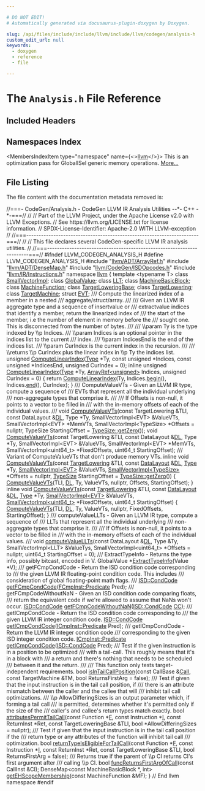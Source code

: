 ```yaml
---

# DO NOT EDIT!
# Automatically generated via docusaurus-plugin-doxygen by Doxygen.

slug: /api/files/include/include/llvm/include/llvm/codegen/analysis-h
custom_edit_url: null
keywords:
  - doxygen
  - reference
  - file

---
```





# The `Analysis.h` File Reference

<DoxygenPage pluginConfig={pluginConfig}>



## Included Headers

<IncludesList>
<IncludesListItem
  filePath="llvm/ADT/ArrayRef.h"
  permalink="/docs/api/files/include/include/llvm/include/llvm/adt/arrayref-h"
  isLocal="true" />
<IncludesListItem
  filePath="llvm/ADT/DenseMap.h"
  permalink="/docs/api/files/include/include/llvm/include/llvm/adt/densemap-h"
  isLocal="true" />
<IncludesListItem
  filePath="llvm/CodeGen/ISDOpcodes.h"
  permalink="/docs/api/files/include/include/llvm/include/llvm/codegen/isdopcodes-h"
  isLocal="true" />
<IncludesListItem
  filePath="llvm/IR/Instructions.h"
  permalink="/docs/api/files/include/include/llvm/include/llvm/ir/instructions-h"
  isLocal="true" />
</IncludesList>

## Namespaces Index

<MembersIndex>

<MembersIndexItem
  type="namespace"
  name={<><a href="/docs/api/namespaces/llvm">llvm</a></>}>
This is an optimization pass for GlobalISel generic memory operations. <a href="/docs/api/namespaces/llvm/#details">More...</a>
</MembersIndexItem>

</MembersIndex>


## File Listing

The file content with the documentation metadata removed is:

<ProgramListing>

<Link id="l00001" /><CodeLine lineNumber="1"><Highlight kind="comment">//===- CodeGen/Analysis.h - CodeGen LLVM IR Analysis Utilities --&#42;- C++ -&#42;-===//</Highlight><Highlight kind="normal"></Highlight></CodeLine>
<Link id="l00002" /><CodeLine lineNumber="2"><Highlight kind="normal"></Highlight><Highlight kind="comment">//</Highlight><Highlight kind="normal"></Highlight></CodeLine>
<Link id="l00003" /><CodeLine lineNumber="3"><Highlight kind="normal"></Highlight><Highlight kind="comment">// Part of the LLVM Project, under the Apache License v2.0 with LLVM Exceptions.</Highlight><Highlight kind="normal"></Highlight></CodeLine>
<Link id="l00004" /><CodeLine lineNumber="4"><Highlight kind="normal"></Highlight><Highlight kind="comment">// See https://llvm.org/LICENSE.txt for license information.</Highlight><Highlight kind="normal"></Highlight></CodeLine>
<Link id="l00005" /><CodeLine lineNumber="5"><Highlight kind="normal"></Highlight><Highlight kind="comment">// SPDX-License-Identifier: Apache-2.0 WITH LLVM-exception</Highlight><Highlight kind="normal"></Highlight></CodeLine>
<Link id="l00006" /><CodeLine lineNumber="6"><Highlight kind="normal"></Highlight><Highlight kind="comment">//</Highlight><Highlight kind="normal"></Highlight></CodeLine>
<Link id="l00007" /><CodeLine lineNumber="7"><Highlight kind="normal"></Highlight><Highlight kind="comment">//===----------------------------------------------------------------------===//</Highlight><Highlight kind="normal"></Highlight></CodeLine>
<Link id="l00008" /><CodeLine lineNumber="8"><Highlight kind="normal"></Highlight><Highlight kind="comment">//</Highlight><Highlight kind="normal"></Highlight></CodeLine>
<Link id="l00009" /><CodeLine lineNumber="9"><Highlight kind="normal"></Highlight><Highlight kind="comment">// This file declares several CodeGen-specific LLVM IR analysis utilities.</Highlight><Highlight kind="normal"></Highlight></CodeLine>
<Link id="l00010" /><CodeLine lineNumber="10"><Highlight kind="normal"></Highlight><Highlight kind="comment">//</Highlight><Highlight kind="normal"></Highlight></CodeLine>
<Link id="l00011" /><CodeLine lineNumber="11"><Highlight kind="normal"></Highlight><Highlight kind="comment">//===----------------------------------------------------------------------===//</Highlight><Highlight kind="normal"></Highlight></CodeLine>
<Link id="l00012" /><CodeLine lineNumber="12"><Highlight kind="normal"></Highlight></CodeLine>
<Link id="l00013" /><CodeLine lineNumber="13"><Highlight kind="normal"></Highlight><Highlight kind="preprocessor">#ifndef LLVM&#95;CODEGEN&#95;ANALYSIS&#95;H</Highlight><Highlight kind="normal"></Highlight></CodeLine>
<Link id="l00014" /><CodeLine lineNumber="14"><Highlight kind="normal"></Highlight><Highlight kind="preprocessor">#define LLVM&#95;CODEGEN&#95;ANALYSIS&#95;H</Highlight><Highlight kind="normal"></Highlight></CodeLine>
<Link id="l00015" /><CodeLine lineNumber="15"><Highlight kind="normal"></Highlight></CodeLine>
<Link id="l00016" /><CodeLine lineNumber="16"><Highlight kind="normal"></Highlight><Highlight kind="preprocessor">#include &quot;<a href="/docs/api/files/include/include/llvm/include/llvm/adt/arrayref-h">llvm/ADT/ArrayRef.h</a>&quot;</Highlight><Highlight kind="normal"></Highlight></CodeLine>
<Link id="l00017" /><CodeLine lineNumber="17"><Highlight kind="normal"></Highlight><Highlight kind="preprocessor">#include &quot;<a href="/docs/api/files/include/include/llvm/include/llvm/adt/densemap-h">llvm/ADT/DenseMap.h</a>&quot;</Highlight><Highlight kind="normal"></Highlight></CodeLine>
<Link id="l00018" /><CodeLine lineNumber="18"><Highlight kind="normal"></Highlight><Highlight kind="preprocessor">#include &quot;<a href="/docs/api/files/include/include/llvm/include/llvm/codegen/isdopcodes-h">llvm/CodeGen/ISDOpcodes.h</a>&quot;</Highlight><Highlight kind="normal"></Highlight></CodeLine>
<Link id="l00019" /><CodeLine lineNumber="19"><Highlight kind="normal"></Highlight><Highlight kind="preprocessor">#include &quot;<a href="/docs/api/files/include/include/llvm/include/llvm/ir/instructions-h">llvm/IR/Instructions.h</a>&quot;</Highlight><Highlight kind="normal"></Highlight></CodeLine>
<Link id="l00020" /><CodeLine lineNumber="20"><Highlight kind="normal"></Highlight></CodeLine>
<Link id="l00021" /><CodeLine lineNumber="21"><Highlight kind="normal"></Highlight><Highlight kind="keyword">namespace </Highlight><Highlight kind="normal"><a href="/docs/api/namespaces/llvm">llvm</a> &#123;</Highlight></CodeLine>
<Link id="l00022" /><CodeLine lineNumber="22"><Highlight kind="normal"></Highlight><Highlight kind="keyword">template</Highlight><Highlight kind="normal"> &lt;</Highlight><Highlight kind="keyword">typename</Highlight><Highlight kind="normal"> T&gt; </Highlight><Highlight kind="keyword">class </Highlight><Highlight kind="normal"><a href="/docs/api/classes/llvm/smallvectorimpl">SmallVectorImpl</a>;</Highlight></CodeLine>
<Link id="l00023" /><CodeLine lineNumber="23"><Highlight kind="normal"></Highlight><Highlight kind="keyword">class </Highlight><Highlight kind="normal"><a href="/docs/api/classes/llvm/globalvalue">GlobalValue</a>;</Highlight></CodeLine>
<Link id="l00024" /><CodeLine lineNumber="24"><Highlight kind="normal"></Highlight><Highlight kind="keyword">class </Highlight><Highlight kind="normal"><a href="/docs/api/classes/llvm/llt">LLT</a>;</Highlight></CodeLine>
<Link id="l00025" /><CodeLine lineNumber="25"><Highlight kind="normal"></Highlight><Highlight kind="keyword">class </Highlight><Highlight kind="normal"><a href="/docs/api/classes/llvm/machinebasicblock">MachineBasicBlock</a>;</Highlight></CodeLine>
<Link id="l00026" /><CodeLine lineNumber="26"><Highlight kind="normal"></Highlight><Highlight kind="keyword">class </Highlight><Highlight kind="normal"><a href="/docs/api/classes/llvm/machinefunction">MachineFunction</a>;</Highlight></CodeLine>
<Link id="l00027" /><CodeLine lineNumber="27"><Highlight kind="normal"></Highlight><Highlight kind="keyword">class </Highlight><Highlight kind="normal"><a href="/docs/api/classes/llvm/targetloweringbase">TargetLoweringBase</a>;</Highlight></CodeLine>
<Link id="l00028" /><CodeLine lineNumber="28"><Highlight kind="normal"></Highlight><Highlight kind="keyword">class </Highlight><Highlight kind="normal"><a href="/docs/api/classes/llvm/targetlowering">TargetLowering</a>;</Highlight></CodeLine>
<Link id="l00029" /><CodeLine lineNumber="29"><Highlight kind="normal"></Highlight><Highlight kind="keyword">class </Highlight><Highlight kind="normal"><a href="/docs/api/classes/llvm/targetmachine">TargetMachine</a>;</Highlight></CodeLine>
<Link id="l00030" /><CodeLine lineNumber="30"><Highlight kind="normal"></Highlight><Highlight kind="keyword">struct </Highlight><Highlight kind="normal"><a href="/docs/api/structs/llvm/evt">EVT</a>;</Highlight></CodeLine>
<Link id="l00031" /><CodeLine lineNumber="31"><Highlight kind="normal"></Highlight><Highlight kind="comment"></Highlight></CodeLine>
<Link id="l00032" /><CodeLine lineNumber="32"><Highlight kind="comment">/// Compute the linearized index of a member in a nested</Highlight></CodeLine>
<Link id="l00033" /><CodeLine lineNumber="33"><Highlight kind="comment">/// aggregate/struct/array.</Highlight></CodeLine>
<Link id="l00034" /><CodeLine lineNumber="34"><Highlight kind="comment">///</Highlight></CodeLine>
<Link id="l00035" /><CodeLine lineNumber="35"><Highlight kind="comment">/// Given an LLVM IR aggregate type and a sequence of insertvalue or</Highlight></CodeLine>
<Link id="l00036" /><CodeLine lineNumber="36"><Highlight kind="comment">/// extractvalue indices that identify a member, return the linearized index of</Highlight></CodeLine>
<Link id="l00037" /><CodeLine lineNumber="37"><Highlight kind="comment">/// the start of the member, i.e the number of element in memory before the</Highlight></CodeLine>
<Link id="l00038" /><CodeLine lineNumber="38"><Highlight kind="comment">/// sought one. This is disconnected from the number of bytes.</Highlight></CodeLine>
<Link id="l00039" /><CodeLine lineNumber="39"><Highlight kind="comment">///</Highlight></CodeLine>
<Link id="l00040" /><CodeLine lineNumber="40"><Highlight kind="comment">/// \\param Ty is the type indexed by \\p Indices.</Highlight></CodeLine>
<Link id="l00041" /><CodeLine lineNumber="41"><Highlight kind="comment">/// \\param Indices is an optional pointer in the indices list to the current</Highlight></CodeLine>
<Link id="l00042" /><CodeLine lineNumber="42"><Highlight kind="comment">/// index.</Highlight></CodeLine>
<Link id="l00043" /><CodeLine lineNumber="43"><Highlight kind="comment">/// \\param IndicesEnd is the end of the indices list.</Highlight></CodeLine>
<Link id="l00044" /><CodeLine lineNumber="44"><Highlight kind="comment">/// \\param CurIndex is the current index in the recursion.</Highlight></CodeLine>
<Link id="l00045" /><CodeLine lineNumber="45"><Highlight kind="comment">///</Highlight></CodeLine>
<Link id="l00046" /><CodeLine lineNumber="46"><Highlight kind="comment">/// \\returns \\p CurIndex plus the linear index in \\p Ty  the indices list.</Highlight><Highlight kind="normal"></Highlight></CodeLine>
<Link id="l00047" /><CodeLine lineNumber="47"><Highlight kind="normal"></Highlight><Highlight kind="keywordtype">unsigned</Highlight><Highlight kind="normal"> <a href="/docs/api/namespaces/llvm/#adf1f21f92016bd1845de84892761714a">ComputeLinearIndex</a>(<a href="/docs/api/classes/llvm/type">Type</a> &#42;Ty,</Highlight></CodeLine>
<Link id="l00048" /><CodeLine lineNumber="48"><Highlight kind="normal">                            </Highlight><Highlight kind="keyword">const</Highlight><Highlight kind="normal"> </Highlight><Highlight kind="keywordtype">unsigned</Highlight><Highlight kind="normal"> &#42;Indices,</Highlight></CodeLine>
<Link id="l00049" /><CodeLine lineNumber="49"><Highlight kind="normal">                            </Highlight><Highlight kind="keyword">const</Highlight><Highlight kind="normal"> </Highlight><Highlight kind="keywordtype">unsigned</Highlight><Highlight kind="normal"> &#42;IndicesEnd,</Highlight></CodeLine>
<Link id="l00050" /><CodeLine lineNumber="50"><Highlight kind="normal">                            </Highlight><Highlight kind="keywordtype">unsigned</Highlight><Highlight kind="normal"> CurIndex = 0);</Highlight></CodeLine>
<Link id="l00051" /><CodeLine lineNumber="51"><Highlight kind="normal"></Highlight></CodeLine>
<Link id="l00052" /><CodeLine lineNumber="52" lineLink="/docs/api/namespaces/llvm/#a9a0fccac895976ea41f8038b07e18389"><Highlight kind="normal"></Highlight><Highlight kind="keyword">inline</Highlight><Highlight kind="normal"> </Highlight><Highlight kind="keywordtype">unsigned</Highlight><Highlight kind="normal"> <a href="/docs/api/namespaces/llvm/#adf1f21f92016bd1845de84892761714a">ComputeLinearIndex</a>(<a href="/docs/api/classes/llvm/type">Type</a> &#42;Ty,</Highlight></CodeLine>
<Link id="l00053" /><CodeLine lineNumber="53"><Highlight kind="normal">                                   <a href="/docs/api/classes/llvm/arrayref">ArrayRef&lt;unsigned&gt;</a> Indices,</Highlight></CodeLine>
<Link id="l00054" /><CodeLine lineNumber="54"><Highlight kind="normal">                                   </Highlight><Highlight kind="keywordtype">unsigned</Highlight><Highlight kind="normal"> CurIndex = 0) &#123;</Highlight></CodeLine>
<Link id="l00055" /><CodeLine lineNumber="55"><Highlight kind="normal">  </Highlight><Highlight kind="keywordflow">return</Highlight><Highlight kind="normal"> <a href="/docs/api/namespaces/llvm/#adf1f21f92016bd1845de84892761714a">ComputeLinearIndex</a>(Ty, Indices.<a href="/docs/api/classes/llvm/arrayref/#aab36927882fbfdcbb860d87fd9c30da8">begin</a>(), Indices.<a href="/docs/api/classes/llvm/arrayref/#a7ca5197533a9c1fb8a2bd30587fcec6b">end</a>(), CurIndex);</Highlight></CodeLine>
<Link id="l00056" /><CodeLine lineNumber="56"><Highlight kind="normal">&#125;</Highlight></CodeLine>
<Link id="l00057" /><CodeLine lineNumber="57"><Highlight kind="normal"></Highlight><Highlight kind="comment"></Highlight></CodeLine>
<Link id="l00058" /><CodeLine lineNumber="58"><Highlight kind="comment">/// ComputeValueVTs - Given an LLVM IR type, compute a sequence of</Highlight></CodeLine>
<Link id="l00059" /><CodeLine lineNumber="59"><Highlight kind="comment">/// EVTs that represent all the individual underlying</Highlight></CodeLine>
<Link id="l00060" /><CodeLine lineNumber="60"><Highlight kind="comment">/// non-aggregate types that comprise it.</Highlight></CodeLine>
<Link id="l00061" /><CodeLine lineNumber="61"><Highlight kind="comment">///</Highlight></CodeLine>
<Link id="l00062" /><CodeLine lineNumber="62"><Highlight kind="comment">/// If Offsets is non-null, it points to a vector to be filled in</Highlight></CodeLine>
<Link id="l00063" /><CodeLine lineNumber="63"><Highlight kind="comment">/// with the in-memory offsets of each of the individual values.</Highlight></CodeLine>
<Link id="l00064" /><CodeLine lineNumber="64"><Highlight kind="comment">///</Highlight><Highlight kind="normal"></Highlight></CodeLine>
<Link id="l00065" /><CodeLine lineNumber="65"><Highlight kind="normal"></Highlight><Highlight kind="keywordtype">void</Highlight><Highlight kind="normal"> <a href="/docs/api/namespaces/llvm/#ab99618b3d8988b758a67f5a1a6071095">ComputeValueVTs</a>(</Highlight><Highlight kind="keyword">const</Highlight><Highlight kind="normal"> TargetLowering &amp;TLI, </Highlight><Highlight kind="keyword">const</Highlight><Highlight kind="normal"> DataLayout &amp;<a href="/docs/api/files/lib/lib/target/lib/target/arm/armslshardening-cpp/#ad467c4ab9119043f9b7750ab986be61a">DL</a>, Type &#42;Ty,</Highlight></CodeLine>
<Link id="l00066" /><CodeLine lineNumber="66"><Highlight kind="normal">                     SmallVectorImpl&lt;EVT&gt; &amp;ValueVTs,</Highlight></CodeLine>
<Link id="l00067" /><CodeLine lineNumber="67"><Highlight kind="normal">                     SmallVectorImpl&lt;EVT&gt; &#42;MemVTs,</Highlight></CodeLine>
<Link id="l00068" /><CodeLine lineNumber="68"><Highlight kind="normal">                     SmallVectorImpl&lt;TypeSize&gt; &#42;Offsets = </Highlight><Highlight kind="keyword">nullptr</Highlight><Highlight kind="normal">,</Highlight></CodeLine>
<Link id="l00069" /><CodeLine lineNumber="69"><Highlight kind="normal">                     TypeSize StartingOffset = <a href="/docs/api/classes/llvm/typesize/#a217da08e5593ecfc4e5cf229b7f5d397">TypeSize::getZero</a>());</Highlight></CodeLine>
<Link id="l00070" /><CodeLine lineNumber="70"><Highlight kind="normal"></Highlight><Highlight kind="keywordtype">void</Highlight><Highlight kind="normal"> <a href="/docs/api/namespaces/llvm/#ab99618b3d8988b758a67f5a1a6071095">ComputeValueVTs</a>(</Highlight><Highlight kind="keyword">const</Highlight><Highlight kind="normal"> TargetLowering &amp;TLI, </Highlight><Highlight kind="keyword">const</Highlight><Highlight kind="normal"> DataLayout &amp;<a href="/docs/api/files/lib/lib/target/lib/target/arm/armslshardening-cpp/#ad467c4ab9119043f9b7750ab986be61a">DL</a>, Type &#42;Ty,</Highlight></CodeLine>
<Link id="l00071" /><CodeLine lineNumber="71"><Highlight kind="normal">                     SmallVectorImpl&lt;EVT&gt; &amp;ValueVTs,</Highlight></CodeLine>
<Link id="l00072" /><CodeLine lineNumber="72"><Highlight kind="normal">                     SmallVectorImpl&lt;EVT&gt; &#42;MemVTs,</Highlight></CodeLine>
<Link id="l00073" /><CodeLine lineNumber="73"><Highlight kind="normal">                     SmallVectorImpl&lt;uint64&#95;t&gt; &#42;FixedOffsets,</Highlight></CodeLine>
<Link id="l00074" /><CodeLine lineNumber="74"><Highlight kind="normal">                     uint64&#95;t StartingOffset);</Highlight></CodeLine>
<Link id="l00075" /><CodeLine lineNumber="75"><Highlight kind="normal"></Highlight><Highlight kind="comment"></Highlight></CodeLine>
<Link id="l00076" /><CodeLine lineNumber="76"><Highlight kind="comment">/// Variant of ComputeValueVTs that don&#39;t produce memory VTs.</Highlight><Highlight kind="normal"></Highlight></CodeLine>
<Link id="l00077" /><CodeLine lineNumber="77" lineLink="/docs/api/namespaces/llvm/#ae0f8d3c62f025759e1a1ef10acf46977"><Highlight kind="normal"></Highlight><Highlight kind="keyword">inline</Highlight><Highlight kind="normal"> </Highlight><Highlight kind="keywordtype">void</Highlight><Highlight kind="normal"> <a href="/docs/api/namespaces/llvm/#ab99618b3d8988b758a67f5a1a6071095">ComputeValueVTs</a>(</Highlight><Highlight kind="keyword">const</Highlight><Highlight kind="normal"> <a href="/docs/api/classes/llvm/targetlowering">TargetLowering</a> &amp;TLI, </Highlight><Highlight kind="keyword">const</Highlight><Highlight kind="normal"> <a href="/docs/api/classes/llvm/datalayout">DataLayout</a> &amp;<a href="/docs/api/files/lib/lib/target/lib/target/arm/armslshardening-cpp/#ad467c4ab9119043f9b7750ab986be61a">DL</a>,</Highlight></CodeLine>
<Link id="l00078" /><CodeLine lineNumber="78"><Highlight kind="normal">                            <a href="/docs/api/classes/llvm/type">Type</a> &#42;Ty, <a href="/docs/api/classes/llvm/smallvectorimpl">SmallVectorImpl&lt;EVT&gt;</a> &amp;ValueVTs,</Highlight></CodeLine>
<Link id="l00079" /><CodeLine lineNumber="79"><Highlight kind="normal">                            <a href="/docs/api/classes/llvm/smallvectorimpl">SmallVectorImpl&lt;TypeSize&gt;</a> &#42;Offsets = </Highlight><Highlight kind="keyword">nullptr</Highlight><Highlight kind="normal">,</Highlight></CodeLine>
<Link id="l00080" /><CodeLine lineNumber="80"><Highlight kind="normal">                            <a href="/docs/api/classes/llvm/typesize">TypeSize</a> StartingOffset = <a href="/docs/api/classes/llvm/typesize/#a217da08e5593ecfc4e5cf229b7f5d397">TypeSize::getZero</a>()) &#123;</Highlight></CodeLine>
<Link id="l00081" /><CodeLine lineNumber="81"><Highlight kind="normal">  <a href="/docs/api/namespaces/llvm/#ab99618b3d8988b758a67f5a1a6071095">ComputeValueVTs</a>(TLI, <a href="/docs/api/files/lib/lib/target/lib/target/arm/armslshardening-cpp/#ad467c4ab9119043f9b7750ab986be61a">DL</a>, Ty, ValueVTs, </Highlight><Highlight kind="keyword">nullptr</Highlight><Highlight kind="normal">, Offsets, StartingOffset);</Highlight></CodeLine>
<Link id="l00082" /><CodeLine lineNumber="82"><Highlight kind="normal">&#125;</Highlight></CodeLine>
<Link id="l00083" /><CodeLine lineNumber="83" lineLink="/docs/api/namespaces/llvm/#a31a1d2545349ceb00b8db9e707c9fb72"><Highlight kind="normal"></Highlight><Highlight kind="keyword">inline</Highlight><Highlight kind="normal"> </Highlight><Highlight kind="keywordtype">void</Highlight><Highlight kind="normal"> <a href="/docs/api/namespaces/llvm/#ab99618b3d8988b758a67f5a1a6071095">ComputeValueVTs</a>(</Highlight><Highlight kind="keyword">const</Highlight><Highlight kind="normal"> <a href="/docs/api/classes/llvm/targetlowering">TargetLowering</a> &amp;TLI, </Highlight><Highlight kind="keyword">const</Highlight><Highlight kind="normal"> <a href="/docs/api/classes/llvm/datalayout">DataLayout</a> &amp;<a href="/docs/api/files/lib/lib/target/lib/target/arm/armslshardening-cpp/#ad467c4ab9119043f9b7750ab986be61a">DL</a>,</Highlight></CodeLine>
<Link id="l00084" /><CodeLine lineNumber="84"><Highlight kind="normal">                            <a href="/docs/api/classes/llvm/type">Type</a> &#42;Ty, <a href="/docs/api/classes/llvm/smallvectorimpl">SmallVectorImpl&lt;EVT&gt;</a> &amp;ValueVTs,</Highlight></CodeLine>
<Link id="l00085" /><CodeLine lineNumber="85"><Highlight kind="normal">                            <a href="/docs/api/classes/llvm/smallvectorimpl">SmallVectorImpl&lt;uint64&#95;t&gt;</a> &#42;FixedOffsets,</Highlight></CodeLine>
<Link id="l00086" /><CodeLine lineNumber="86"><Highlight kind="normal">                            uint64&#95;t StartingOffset) &#123;</Highlight></CodeLine>
<Link id="l00087" /><CodeLine lineNumber="87"><Highlight kind="normal">  <a href="/docs/api/namespaces/llvm/#ab99618b3d8988b758a67f5a1a6071095">ComputeValueVTs</a>(TLI, <a href="/docs/api/files/lib/lib/target/lib/target/arm/armslshardening-cpp/#ad467c4ab9119043f9b7750ab986be61a">DL</a>, Ty, ValueVTs, </Highlight><Highlight kind="keyword">nullptr</Highlight><Highlight kind="normal">, FixedOffsets, StartingOffset);</Highlight></CodeLine>
<Link id="l00088" /><CodeLine lineNumber="88"><Highlight kind="normal">&#125;</Highlight></CodeLine>
<Link id="l00089" /><CodeLine lineNumber="89"><Highlight kind="normal"></Highlight><Highlight kind="comment"></Highlight></CodeLine>
<Link id="l00090" /><CodeLine lineNumber="90"><Highlight kind="comment">/// computeValueLLTs - Given an LLVM IR type, compute a sequence of</Highlight></CodeLine>
<Link id="l00091" /><CodeLine lineNumber="91"><Highlight kind="comment">/// LLTs that represent all the individual underlying</Highlight></CodeLine>
<Link id="l00092" /><CodeLine lineNumber="92"><Highlight kind="comment">/// non-aggregate types that comprise it.</Highlight></CodeLine>
<Link id="l00093" /><CodeLine lineNumber="93"><Highlight kind="comment">///</Highlight></CodeLine>
<Link id="l00094" /><CodeLine lineNumber="94"><Highlight kind="comment">/// If Offsets is non-null, it points to a vector to be filled in</Highlight></CodeLine>
<Link id="l00095" /><CodeLine lineNumber="95"><Highlight kind="comment">/// with the in-memory offsets of each of the individual values.</Highlight></CodeLine>
<Link id="l00096" /><CodeLine lineNumber="96"><Highlight kind="comment">///</Highlight><Highlight kind="normal"></Highlight></CodeLine>
<Link id="l00097" /><CodeLine lineNumber="97"><Highlight kind="normal"></Highlight><Highlight kind="keywordtype">void</Highlight><Highlight kind="normal"> <a href="/docs/api/namespaces/llvm/#a729a0bf495324521082c23af4e44775d">computeValueLLTs</a>(</Highlight><Highlight kind="keyword">const</Highlight><Highlight kind="normal"> DataLayout &amp;<a href="/docs/api/files/lib/lib/target/lib/target/arm/armslshardening-cpp/#ad467c4ab9119043f9b7750ab986be61a">DL</a>, Type &amp;Ty,</Highlight></CodeLine>
<Link id="l00098" /><CodeLine lineNumber="98"><Highlight kind="normal">                      SmallVectorImpl&lt;LLT&gt; &amp;ValueTys,</Highlight></CodeLine>
<Link id="l00099" /><CodeLine lineNumber="99"><Highlight kind="normal">                      SmallVectorImpl&lt;uint64&#95;t&gt; &#42;Offsets = </Highlight><Highlight kind="keyword">nullptr</Highlight><Highlight kind="normal">,</Highlight></CodeLine>
<Link id="l00100" /><CodeLine lineNumber="100"><Highlight kind="normal">                      uint64&#95;t StartingOffset = 0);</Highlight></CodeLine>
<Link id="l00101" /><CodeLine lineNumber="101"><Highlight kind="normal"></Highlight><Highlight kind="comment"></Highlight></CodeLine>
<Link id="l00102" /><CodeLine lineNumber="102"><Highlight kind="comment">/// ExtractTypeInfo - Returns the type info, possibly bitcast, encoded in V.</Highlight><Highlight kind="normal"></Highlight></CodeLine>
<Link id="l00103" /><CodeLine lineNumber="103"><Highlight kind="normal">GlobalValue &#42;<a href="/docs/api/namespaces/llvm/#acae633d6254bf68b6ad97699f786b3b0">ExtractTypeInfo</a>(Value &#42;V);</Highlight></CodeLine>
<Link id="l00104" /><CodeLine lineNumber="104"><Highlight kind="normal"></Highlight><Highlight kind="comment"></Highlight></CodeLine>
<Link id="l00105" /><CodeLine lineNumber="105"><Highlight kind="comment">/// getFCmpCondCode - Return the ISD condition code corresponding to</Highlight></CodeLine>
<Link id="l00106" /><CodeLine lineNumber="106"><Highlight kind="comment">/// the given LLVM IR floating-point condition code.  This includes</Highlight></CodeLine>
<Link id="l00107" /><CodeLine lineNumber="107"><Highlight kind="comment">/// consideration of global floating-point math flags.</Highlight></CodeLine>
<Link id="l00108" /><CodeLine lineNumber="108"><Highlight kind="comment">///</Highlight><Highlight kind="normal"></Highlight></CodeLine>
<Link id="l00109" /><CodeLine lineNumber="109"><Highlight kind="normal"><a href="/docs/api/namespaces/llvm/isd/#ac3c3cf58d6d631af6a172457304d3d07">ISD::CondCode</a> <a href="/docs/api/namespaces/llvm/#a8b3a8b47a5344da71953bc4eb38c5179">getFCmpCondCode</a>(<a href="/docs/api/classes/llvm/cmpinst/#a2be3583dac92a031fa1458d4d992c78b">FCmpInst::Predicate</a> Pred);</Highlight></CodeLine>
<Link id="l00110" /><CodeLine lineNumber="110"><Highlight kind="normal"></Highlight><Highlight kind="comment"></Highlight></CodeLine>
<Link id="l00111" /><CodeLine lineNumber="111"><Highlight kind="comment">/// getFCmpCodeWithoutNaN - Given an ISD condition code comparing floats,</Highlight></CodeLine>
<Link id="l00112" /><CodeLine lineNumber="112"><Highlight kind="comment">/// return the equivalent code if we&#39;re allowed to assume that NaNs won&#39;t occur.</Highlight><Highlight kind="normal"></Highlight></CodeLine>
<Link id="l00113" /><CodeLine lineNumber="113"><Highlight kind="normal"><a href="/docs/api/namespaces/llvm/isd/#ac3c3cf58d6d631af6a172457304d3d07">ISD::CondCode</a> <a href="/docs/api/namespaces/llvm/#ab85a42eddf5fd6beac822af946d5b1e2">getFCmpCodeWithoutNaN</a>(<a href="/docs/api/namespaces/llvm/isd/#ac3c3cf58d6d631af6a172457304d3d07">ISD::CondCode</a> <a href="/docs/api/files/lib/lib/target/lib/target/riscv/riscvredundantcopyelimination-cpp/#a77c69067ae8279bc00ab8757731e90d7">CC</a>);</Highlight></CodeLine>
<Link id="l00114" /><CodeLine lineNumber="114"><Highlight kind="normal"></Highlight><Highlight kind="comment"></Highlight></CodeLine>
<Link id="l00115" /><CodeLine lineNumber="115"><Highlight kind="comment">/// getICmpCondCode - Return the ISD condition code corresponding to</Highlight></CodeLine>
<Link id="l00116" /><CodeLine lineNumber="116"><Highlight kind="comment">/// the given LLVM IR integer condition code.</Highlight><Highlight kind="normal"></Highlight></CodeLine>
<Link id="l00117" /><CodeLine lineNumber="117"><Highlight kind="normal"><a href="/docs/api/namespaces/llvm/isd/#ac3c3cf58d6d631af6a172457304d3d07">ISD::CondCode</a> <a href="/docs/api/namespaces/llvm/#a0724f162df94451d626d918e992fe123">getICmpCondCode</a>(<a href="/docs/api/classes/llvm/cmpinst/#a2be3583dac92a031fa1458d4d992c78b">ICmpInst::Predicate</a> Pred);</Highlight></CodeLine>
<Link id="l00118" /><CodeLine lineNumber="118"><Highlight kind="normal"></Highlight><Highlight kind="comment"></Highlight></CodeLine>
<Link id="l00119" /><CodeLine lineNumber="119"><Highlight kind="comment">/// getICmpCondCode - Return the LLVM IR integer condition code</Highlight></CodeLine>
<Link id="l00120" /><CodeLine lineNumber="120"><Highlight kind="comment">/// corresponding to the given ISD integer condition code.</Highlight><Highlight kind="normal"></Highlight></CodeLine>
<Link id="l00121" /><CodeLine lineNumber="121"><Highlight kind="normal"><a href="/docs/api/classes/llvm/cmpinst/#a2be3583dac92a031fa1458d4d992c78b">ICmpInst::Predicate</a> <a href="/docs/api/namespaces/llvm/#a0724f162df94451d626d918e992fe123">getICmpCondCode</a>(<a href="/docs/api/namespaces/llvm/isd/#ac3c3cf58d6d631af6a172457304d3d07">ISD::CondCode</a> Pred);</Highlight></CodeLine>
<Link id="l00122" /><CodeLine lineNumber="122"><Highlight kind="normal"></Highlight><Highlight kind="comment"></Highlight></CodeLine>
<Link id="l00123" /><CodeLine lineNumber="123"><Highlight kind="comment">/// Test if the given instruction is in a position to be optimized</Highlight></CodeLine>
<Link id="l00124" /><CodeLine lineNumber="124"><Highlight kind="comment">/// with a tail-call. This roughly means that it&#39;s in a block with</Highlight></CodeLine>
<Link id="l00125" /><CodeLine lineNumber="125"><Highlight kind="comment">/// a return and there&#39;s nothing that needs to be scheduled</Highlight></CodeLine>
<Link id="l00126" /><CodeLine lineNumber="126"><Highlight kind="comment">/// between it and the return.</Highlight></CodeLine>
<Link id="l00127" /><CodeLine lineNumber="127"><Highlight kind="comment">///</Highlight></CodeLine>
<Link id="l00128" /><CodeLine lineNumber="128"><Highlight kind="comment">/// This function only tests target-independent requirements.</Highlight><Highlight kind="normal"></Highlight></CodeLine>
<Link id="l00129" /><CodeLine lineNumber="129"><Highlight kind="normal"></Highlight><Highlight kind="keywordtype">bool</Highlight><Highlight kind="normal"> <a href="/docs/api/namespaces/llvm/#ab2fadbd4626ccfbf3d2cabd27003d597">isInTailCallPosition</a>(</Highlight><Highlight kind="keyword">const</Highlight><Highlight kind="normal"> CallBase &amp;<a href="/docs/api/groups/arcopt/#ga9c9cf6ad55eb23d77d083a184e416c09">Call</a>, </Highlight><Highlight kind="keyword">const</Highlight><Highlight kind="normal"> TargetMachine &amp;TM,</Highlight></CodeLine>
<Link id="l00130" /><CodeLine lineNumber="130"><Highlight kind="normal">                          </Highlight><Highlight kind="keywordtype">bool</Highlight><Highlight kind="normal"> ReturnsFirstArg = </Highlight><Highlight kind="keyword">false</Highlight><Highlight kind="normal">);</Highlight></CodeLine>
<Link id="l00131" /><CodeLine lineNumber="131"><Highlight kind="normal"></Highlight><Highlight kind="comment"></Highlight></CodeLine>
<Link id="l00132" /><CodeLine lineNumber="132"><Highlight kind="comment">/// Test if given that the input instruction is in the tail call position, if</Highlight></CodeLine>
<Link id="l00133" /><CodeLine lineNumber="133"><Highlight kind="comment">/// there is an attribute mismatch between the caller and the callee that will</Highlight></CodeLine>
<Link id="l00134" /><CodeLine lineNumber="134"><Highlight kind="comment">/// inhibit tail call optimizations.</Highlight></CodeLine>
<Link id="l00135" /><CodeLine lineNumber="135"><Highlight kind="comment">/// \\p AllowDifferingSizes is an output parameter which, if forming a tail call</Highlight></CodeLine>
<Link id="l00136" /><CodeLine lineNumber="136"><Highlight kind="comment">/// is permitted, determines whether it&#39;s permitted only if the size of the</Highlight></CodeLine>
<Link id="l00137" /><CodeLine lineNumber="137"><Highlight kind="comment">/// caller&#39;s and callee&#39;s return types match exactly.</Highlight><Highlight kind="normal"></Highlight></CodeLine>
<Link id="l00138" /><CodeLine lineNumber="138"><Highlight kind="normal"></Highlight><Highlight kind="keywordtype">bool</Highlight><Highlight kind="normal"> <a href="/docs/api/namespaces/llvm/#a9f172ff9cc319871a4d4b30b1c442dba">attributesPermitTailCall</a>(</Highlight><Highlight kind="keyword">const</Highlight><Highlight kind="normal"> Function &#42;<a href="/docs/api/files/lib/lib/support/md5-cpp/#a96d73bbd7af15cb1fc38c3f4a3bd82e9">F</a>, </Highlight><Highlight kind="keyword">const</Highlight><Highlight kind="normal"> Instruction &#42;<a href="/docs/api/files/lib/lib/support/md5-cpp/#ac0eafdc9ee161b71e7af98af736952fd">I</a>,</Highlight></CodeLine>
<Link id="l00139" /><CodeLine lineNumber="139"><Highlight kind="normal">                              </Highlight><Highlight kind="keyword">const</Highlight><Highlight kind="normal"> ReturnInst &#42;Ret,</Highlight></CodeLine>
<Link id="l00140" /><CodeLine lineNumber="140"><Highlight kind="normal">                              </Highlight><Highlight kind="keyword">const</Highlight><Highlight kind="normal"> TargetLoweringBase &amp;TLI,</Highlight></CodeLine>
<Link id="l00141" /><CodeLine lineNumber="141"><Highlight kind="normal">                              </Highlight><Highlight kind="keywordtype">bool</Highlight><Highlight kind="normal"> &#42;AllowDifferingSizes = </Highlight><Highlight kind="keyword">nullptr</Highlight><Highlight kind="normal">);</Highlight></CodeLine>
<Link id="l00142" /><CodeLine lineNumber="142"><Highlight kind="normal"></Highlight><Highlight kind="comment"></Highlight></CodeLine>
<Link id="l00143" /><CodeLine lineNumber="143"><Highlight kind="comment">/// Test if given that the input instruction is in the tail call position if the</Highlight></CodeLine>
<Link id="l00144" /><CodeLine lineNumber="144"><Highlight kind="comment">/// return type or any attributes of the function will inhibit tail call</Highlight></CodeLine>
<Link id="l00145" /><CodeLine lineNumber="145"><Highlight kind="comment">/// optimization.</Highlight><Highlight kind="normal"></Highlight></CodeLine>
<Link id="l00146" /><CodeLine lineNumber="146"><Highlight kind="normal"></Highlight><Highlight kind="keywordtype">bool</Highlight><Highlight kind="normal"> <a href="/docs/api/namespaces/llvm/#a70727db13f5962a76e5dd0ffd21ecd07">returnTypeIsEligibleForTailCall</a>(</Highlight><Highlight kind="keyword">const</Highlight><Highlight kind="normal"> Function &#42;<a href="/docs/api/files/lib/lib/support/md5-cpp/#a96d73bbd7af15cb1fc38c3f4a3bd82e9">F</a>, </Highlight><Highlight kind="keyword">const</Highlight><Highlight kind="normal"> Instruction &#42;<a href="/docs/api/files/lib/lib/support/md5-cpp/#ac0eafdc9ee161b71e7af98af736952fd">I</a>,</Highlight></CodeLine>
<Link id="l00147" /><CodeLine lineNumber="147"><Highlight kind="normal">                                     </Highlight><Highlight kind="keyword">const</Highlight><Highlight kind="normal"> ReturnInst &#42;Ret,</Highlight></CodeLine>
<Link id="l00148" /><CodeLine lineNumber="148"><Highlight kind="normal">                                     </Highlight><Highlight kind="keyword">const</Highlight><Highlight kind="normal"> TargetLoweringBase &amp;TLI,</Highlight></CodeLine>
<Link id="l00149" /><CodeLine lineNumber="149"><Highlight kind="normal">                                     </Highlight><Highlight kind="keywordtype">bool</Highlight><Highlight kind="normal"> ReturnsFirstArg = </Highlight><Highlight kind="keyword">false</Highlight><Highlight kind="normal">);</Highlight></CodeLine>
<Link id="l00150" /><CodeLine lineNumber="150"><Highlight kind="normal"></Highlight><Highlight kind="comment"></Highlight></CodeLine>
<Link id="l00151" /><CodeLine lineNumber="151"><Highlight kind="comment">/// Returns true if the parent of \\p CI returns CI&#39;s first argument after</Highlight></CodeLine>
<Link id="l00152" /><CodeLine lineNumber="152"><Highlight kind="comment">/// calling \\p CI.</Highlight><Highlight kind="normal"></Highlight></CodeLine>
<Link id="l00153" /><CodeLine lineNumber="153"><Highlight kind="normal"></Highlight><Highlight kind="keywordtype">bool</Highlight><Highlight kind="normal"> <a href="/docs/api/namespaces/llvm/#ac1c36177d82543f048444e40d97f16a8">funcReturnsFirstArgOfCall</a>(</Highlight><Highlight kind="keyword">const</Highlight><Highlight kind="normal"> CallInst &amp;CI);</Highlight></CodeLine>
<Link id="l00154" /><CodeLine lineNumber="154"><Highlight kind="normal"></Highlight></CodeLine>
<Link id="l00155" /><CodeLine lineNumber="155"><Highlight kind="normal">DenseMap&lt;const MachineBasicBlock &#42;, int&gt;</Highlight></CodeLine>
<Link id="l00156" /><CodeLine lineNumber="156"><Highlight kind="normal"><a href="/docs/api/namespaces/llvm/#afa141935f9c9a1ad9c785d7b6200b119">getEHScopeMembership</a>(</Highlight><Highlight kind="keyword">const</Highlight><Highlight kind="normal"> MachineFunction &amp;MF);</Highlight></CodeLine>
<Link id="l00157" /><CodeLine lineNumber="157"><Highlight kind="normal"></Highlight></CodeLine>
<Link id="l00158" /><CodeLine lineNumber="158"><Highlight kind="normal">&#125; </Highlight><Highlight kind="comment">// End llvm namespace</Highlight><Highlight kind="normal"></Highlight></CodeLine>
<Link id="l00159" /><CodeLine lineNumber="159"><Highlight kind="normal"></Highlight></CodeLine>
<Link id="l00160" /><CodeLine lineNumber="160"><Highlight kind="normal"></Highlight><Highlight kind="preprocessor">#endif</Highlight></CodeLine>

</ProgramListing>


</DoxygenPage>
